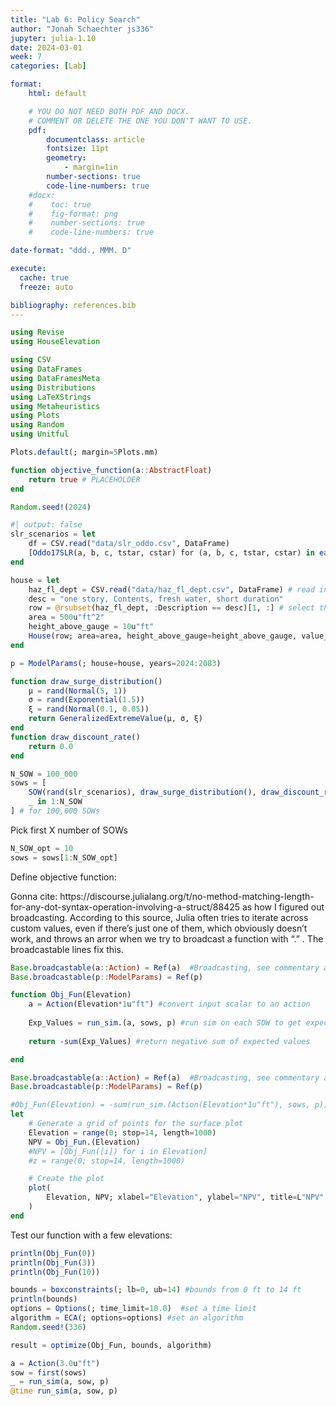 ```yaml
---
title: "Lab 6: Policy Search"
author: "Jonah Schaechter js336"
jupyter: julia-1.10
date: 2024-03-01
week: 7
categories: [Lab]

format: 
    html: default

    # YOU DO NOT NEED BOTH PDF AND DOCX.
    # COMMENT OR DELETE THE ONE YOU DON'T WANT TO USE.
    pdf:
        documentclass: article
        fontsize: 11pt
        geometry:
            - margin=1in  
        number-sections: true
        code-line-numbers: true
    #docx: 
    #    toc: true
    #    fig-format: png
    #    number-sections: true
    #    code-line-numbers: true

date-format: "ddd., MMM. D"

execute: 
  cache: true
  freeze: auto

bibliography: references.bib
---
```


```julia
using Revise
using HouseElevation

using CSV
using DataFrames
using DataFramesMeta
using Distributions
using LaTeXStrings
using Metaheuristics
using Plots
using Random
using Unitful

Plots.default(; margin=5Plots.mm)
```

```julia
function objective_function(a::AbstractFloat)
    return true # PLACEHOLDER
end
```

```julia
Random.seed!(2024)

```


```julia
#| output: false
slr_scenarios = let
    df = CSV.read("data/slr_oddo.csv", DataFrame)
    [Oddo17SLR(a, b, c, tstar, cstar) for (a, b, c, tstar, cstar) in eachrow(df)]
end

house = let
    haz_fl_dept = CSV.read("data/haz_fl_dept.csv", DataFrame) # read in the file
    desc = "one story, Contents, fresh water, short duration"
    row = @rsubset(haz_fl_dept, :Description == desc)[1, :] # select the row I want
    area = 500u"ft^2"
    height_above_gauge = 10u"ft"
    House(row; area=area, height_above_gauge=height_above_gauge, value_usd=250_000)
end

p = ModelParams(; house=house, years=2024:2083)

function draw_surge_distribution()
    μ = rand(Normal(5, 1))
    σ = rand(Exponential(1.5))
    ξ = rand(Normal(0.1, 0.05))
    return GeneralizedExtremeValue(μ, σ, ξ)
end
function draw_discount_rate()
    return 0.0
end

N_SOW = 100_000
sows = [
    SOW(rand(slr_scenarios), draw_surge_distribution(), draw_discount_rate()) for
    _ in 1:N_SOW
] # for 100,000 SOWs
```

Pick first X number of SOWs 
```julia
N_SOW_opt = 10
sows = sows[1:N_SOW_opt]
```

Define objective function: 

Gonna cite: https://discourse.julialang.org/t/no-method-matching-length-for-any-dot-syntax-operation-involving-a-struct/88425
as how I figured out broadcasting.  According to this source, Julia often tries to iterate across custom values, even if there's just one of them, which obviously doesn't work, and throws an arror when we try to broadcast a function with "."  .  The broadcastable lines fix this. 
```julia
Base.broadcastable(a::Action) = Ref(a)  #Broadcasting, see commentary above
Base.broadcastable(p::ModelParams) = Ref(p)

function Obj_Fun(Elevation)
    a = Action(Elevation*1u"ft") #convert input scalar to an action
    
    Exp_Values = run_sim.(a, sows, p) #run sim on each SOW to get expected values 
    
    return -sum(Exp_Values) #return negative sum of expected values

end 
```

```julia
Base.broadcastable(a::Action) = Ref(a)  #Broadcasting, see commentary above
Base.broadcastable(p::ModelParams) = Ref(p)

#Obj_Fun(Elevation) = -sum(run_sim.(Action(Elevation*1u"ft"), sows, p))
let
    # Generate a grid of points for the surface plot
    Elevation = range(0; stop=14, length=1000)
    NPV = Obj_Fun.(Elevation)
    #NPV = [Obj_Fun([i]) for i in Elevation]
    #z = range(0; stop=14, length=1000)

    # Create the plot
    plot(
        Elevation, NPV; xlabel="Elevation", ylabel="NPV", title=L"NPV"
    )
end
```


Test our function with a few elevations:
```julia
println(Obj_Fun(0))
println(Obj_Fun(3))
println(Obj_Fun(10))
```

```julia
bounds = boxconstraints(; lb=0, ub=14) #bounds from 0 ft to 14 ft
println(bounds)
options = Options(; time_limit=10.0)  #set a time limit
algorithm = ECA(; options=options) #set an algorithm
Random.seed!(336)
```

```julia
result = optimize(Obj_Fun, bounds, algorithm)
```
```julia
a = Action(3.0u"ft")
sow = first(sows)
_ = run_sim(a, sow, p)
@time run_sim(a, sow, p)
```